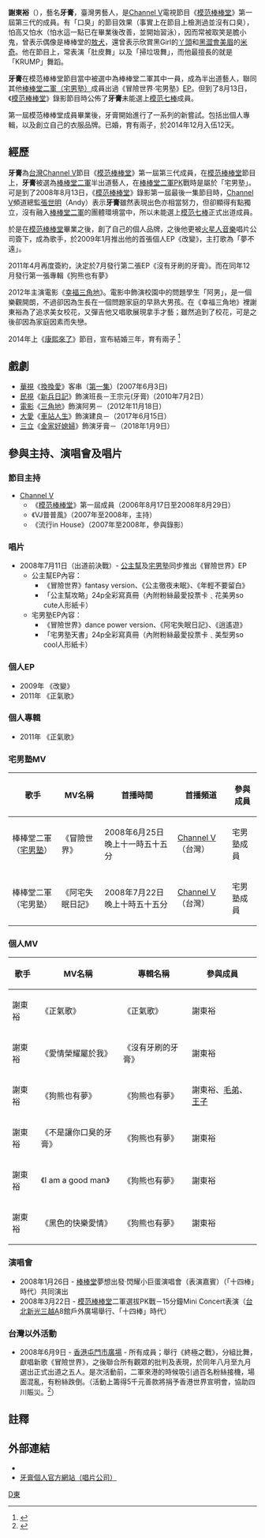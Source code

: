 {{藝人
| 姓名 = 謝東裕（牙膏）
| 類型 = 男藝人
| 圖片 = 
| 圖片簡介 = 
| 圖片尺寸 = 
| 本名 = 謝東裕
| 羅馬拼音 = Hsieh Dong-Yu
| 暱稱 = 牙膏、煙燻膏、國際蟀勾
| 出生日期 = {{birth date and age|1986|12|24}}
| 出生地點 = {{ROC}}
| 國籍 = {{ROC}}
| 民族 = 
| 語言 = [[中華民國國語|中華民國國語]]、[[台語|台語]]
| 職業 = 歌手，演員
| 教育程度 = [[台北商專|台北商專]]
| 出道日期 = 2006年
| 活躍年代 = 2006年至今
| 演奏樂器 = 
| 音樂類型 = 流行音樂
| 唱片公司 = [[火星人音樂|火星人音樂]]
| 經紀公司 = [[亞樂演藝經紀|亞樂演藝經紀]]
| 相關團體 = [[模范棒棒堂|模范棒棒堂]]<br>[[Choc7|棒棒堂二軍（宅男塾）]]
| 網站 = 
| imdb = 5904646
}}
'''謝東裕'''（{{bd|1986年|12月24日|catIdx=H謝}}），藝名'''牙膏'''，臺灣男藝人，是[[Channel_V|Channel V]]電視節目《[[模范棒棒堂|模范棒棒堂]]》第一屆第三代的成員。有「口臭」的節目效果（事實上在節目上檢測過並沒有口臭），怕高又怕水（怕水這一點已在畢業後改善，並開始習泳），因而常被取笑是膽小鬼，曾表示偶像是棒棒堂的[[莊濠全|敖犬]]，還曾表示欣賞黑Girl的[[詹子晴|丫頭]]和[[黑澀會美眉|黑澀會美眉]]的[[黃鈺文|米奇]]。他在節目上，常表演「肚皮舞」以及「掃垃圾舞」，而他最擅長的就是「KRUMP」舞蹈。

'''牙膏'''在模范棒棒堂節目當中被選中為棒棒堂二軍其中一員，成為半出道藝人，聯同其他[[Choc7|棒棒堂二軍（宅男塾）]]成員出過《冒險世界‧宅男塾》[[EP|EP]]。但到了8月13日，《[[模范棒棒堂|模范棒棒堂]]》錄影節目時公佈了'''牙膏'''未能選上[[Choc7|模范七棒]]成員。

第一屆模范棒棒堂成員畢業後，牙膏開始進行了一系列的新嘗試。包括出個人專輯，以及創立自己的衣服品牌。已婚，育有兩子，於2014年12月入伍12天。

==經歷==
'''牙膏'''為[[台灣|台灣]][[Channel_V|Channel V]]節目《[[模范棒棒堂|模范棒棒堂]]》第一屆第三代成員，在[[模范棒棒堂|模范棒棒堂]]節目上，'''牙膏'''被選為[[棒棒堂二軍|棒棒堂二軍]]半出道藝人，在[[棒棒堂二軍|棒棒堂二軍]]PK戰時是屬於「宅男塾」。可是到了2008年8月13日，《[[模范棒棒堂|模范棒棒堂]]》錄影第一屆最後一集節目時，[[Channel_V|Channel V]]頻道總監[[張世明|張世明]]（Andy）表示'''牙膏'''雖然表現出色亦相當努力，但卻顯得有點獨立，沒有融入[[Choc7|棒棒堂二軍]]的團體環境當中，所以未能選上[[Choc7|模范七棒]]正式出道成員。

於是在[[模范棒棒堂|模范棒棒堂]]畢業之後，創了自己的個人品牌，之後他更被[[火星人音樂|火星人音樂]]唱片公司簽下，成為歌手，於2009年1月推出他的首張個人EP《改變》，主打歌為「夢不遠」。

2011年4月再度簽約，決定於7月發行第二張EP《沒有牙刷的牙膏》。而在同年12月發行第一張專輯《狗熊也有夢》

2012年主演電影《[[幸福三角地|幸福三角地]]》。電影中飾演校園中的問題學生「阿男」，是一個樂觀開朗，不過卻因為生長在一個問題家庭的早熟大男孩。在《幸福三角地》裡謝東裕為了追求美女校花，又彈吉他又唱歌展現拿手才藝；雖然追到了校花，可是之後卻因為家庭因素而失戀。

2014年上《[[康熙來了|康熙來了]]》節目，宣布結婚三年，育有兩子
<ref>{{cite news
|title=《新兵日記》班長謝東裕挑起電影《幸福三角地》男主-{角}-
|url=http://tw.movie.yahoo.com/movieheadline/d/a/121226/3/wtt.html
|work=YAHOO! 奇摩電影
|publisher=YAHOO! 奇摩電影
|date=2012-12-26
}}</ref>{{dead link}}

==戲劇==
*[[華視|華視]]《[[換換愛|換換愛]]》客串（[[第一集|第一集]]）(2007年6月3日)
*[[民視|民視]]《[[新兵日記|新兵日記]]》飾演班長－王宗元(牙膏)（2010年7月2日）
*[[電影|電影]]《[[三角地|三角地]]》飾演阿男－（2012年11月18日）
*[[大愛|大愛]]《[[車站人生|車站人生]]》飾演建良－（2017年6月15日）
*[[三立|三立]]《[[金家好媳婦|金家好媳婦]]》飾演牙膏－（2018年1月9日）

==參與主持、演唱會及唱片==
===節目主持===
*[[Channel_V|Channel V]]
**《[[模范棒棒堂|模范棒棒堂]]》第一屆成員（2006年8月17日至2008年8月29日）
**《VJ普普風》（2007年至2008年，主持）
**《流行in House》（2007年至2008年，參與錄影）

===唱片===
*2008年7月11日（出道前決戰）- [[模范棒棒堂#公主幫|公主幫]]及[[模范棒棒堂#宅男塾|宅男塾]]同步推出《冒險世界》EP
**公主幫EP內容：
***《冒險世界》fantasy version、《公主徹夜未眠》、《年輕不要留白》
***「公主幫攻略」24p全彩寫真冊（內附粉絲最愛投票卡﹑花美男so cute人形紙卡）
**宅男塾EP內容：
***《冒險世界》dance power version、《阿宅失眠日記》、《逍遙遊》
***「宅男塾天書」24p全彩寫真冊（內附粉絲最愛投票卡﹑美型男so cool人形紙卡）

===個人EP===
*2009年  《改變》
*2011年  《正氣歌》

===個人專輯===
*2011年  《正氣歌》

===宅男塾MV===
{| class="wikitable" style="width:100%"
! 歌手
! MV名稱
! 首播時間
! 首播頻道
! 參與成員
|-
|棒棒堂二軍（[[模范棒棒堂#宅男塾|宅男塾]]）||《冒險世界》||2008年6月25日晚上十一時五十五分||[[Channel_V|Channel V]]（台灣）||宅男塾成員
|-
|棒棒堂二軍（宅男塾）||《阿宅失眠日記》||2008年7月22日晚上十時五十五分||[[Channel_V|Channel V]]（台灣）||宅男塾成員
|}

===個人MV===
{| class="wikitable" style="width:100%"
! 歌手
! MV名稱
! 專輯名稱
! 參與成員

|-
|謝東裕||《正氣歌》||《正氣歌》||謝東裕
|-
|謝東裕||《愛情榮耀屬於我》||《沒有牙刷的牙膏》||謝東裕
|-
|謝東裕||《狗熊也有夢》||《狗熊也有夢》||謝東裕、[[邱翊橙|毛弟]]、[[邱勝翊|王子]]
|-
|謝東裕||《不是讓你口臭的牙膏》||《狗熊也有夢》||謝東裕
|-
|謝東裕||《I am a good man》||《狗熊也有夢》||謝東裕
|-
|謝東裕||《黑色的快樂愛情》||《狗熊也有夢》||謝東裕
|}

===演唱會===
*2008年1月26日 - [[棒棒堂|棒棒堂]]夢想出發‧閃耀小巨蛋演唱會（表演嘉賓）（「十四棒」時代）共同演出
*2008年3月22日 - [[模范棒棒堂|模范棒棒堂]]二軍選拔PK戰－15分鐘Mini Concert表演（[[台北|台北]][[新光三越|新光三越]]A8館戶外廣場舉行、「十四棒」時代）

===台灣以外活動===
*2008年6月9日 - [[香港|香港]][[屯門市廣場|屯門市廣場]] - 所有成員；舉行《終極之戰》，分組比舞，獻唱新歌《冒險世界》，之後聯合所有觀眾的批判及表現，於同年八月至九月選出正式出道之五人。是次活動前，二軍來港的時候吸引過百名粉絲接機，場面混亂，有粉絲跌倒。（活動上籌得5千元善款將捐予香港世界宣明會，協助四川賑災。<ref>{{cite news|title=棒棒堂二軍訪港歌迷自-{制}-|url=http://hk.news.yahoo.com/080609/60/2vf1f.html|work=星島日報報導|publisher=雅虎新聞|date=2008-06-10|deadurl=yes|archiveurl=https://web.archive.org/web/20080707220526/http://hk.news.yahoo.com/080609/60/2vf1f.html|archivedate=2008-07-07}}</ref>）

==註釋==
{{reflist}}

==外部連結==
*{{facebook|全球牙粉通訊社-1376860529308279|全球牙粉通訊社}}
*[https://web.archive.org/web/20090125024130/http://martian-music.com/music/artists10.asp 牙膏個人官方網站（唱片公司）]

{{Choc7}}
{{模范棒棒堂}}
[[Category:謝姓|D東]]